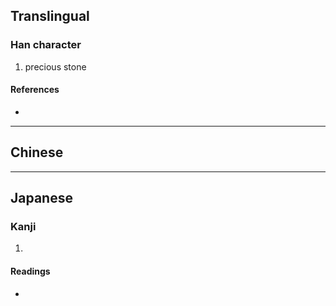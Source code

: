 {{character info/new}}
==Translingual==

===Han character===
{{Han char|rn=96|rad=玉|as=13|sn=17|four=|canj=MGMLW|ids=⿰𤣩畱}}

# precious stone

====References====
* {{Han ref|kx=0742.130|dkj=21249|dj=1151.260|hdz=21137.030|uh=74A2|ud=29858}}

----

==Chinese==
{{zh-see|琉|v}}

----

==Japanese==

===Kanji===
{{ja-kanji|grade=|rs=玉13}}

# {{defn|lang=ja|sort=玉13}}

====Readings====
* {{ja-readings|on=[[りゅう]] (ryū), [[る]] (ru)|kun=|nanori=}}